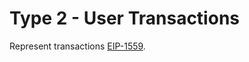 # Type 2 - User Transactions

Represent transactions [EIP-1559](https://eips.ethereum.org/EIPS/eip-1559).

